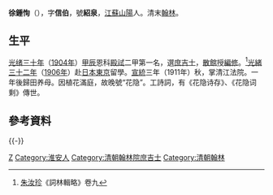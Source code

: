 {{Multiple issues|
{{Update|time=2022-04-02T13:05:40+00:00}}
{{Unreferenced|time=2022-04-02T13:05:40+00:00}}
}}
'''徐鍾恂'''（{{bd|?||?|}}），字'''信伯'''，號'''紹泉'''，[[江蘇|江蘇]][[山陽|山陽]]人。清末[[翰林|翰林]]。

==生平==
[[光绪三十年|光绪三十年]]（[[1904年|1904年]]）[[甲辰|甲辰]]恩科[[殿試|殿試]]二甲第一名，選[[庶吉士|庶吉士]]，[[散館|散館]]授[[編修|編修]]。<ref>[[朱汝珍|朱汝珍]]《詞林輯略》卷九</ref>[[光緒三十二年|光緒三十二年]]（[[1906年|1906年]]）赴[[日本|日本]][[東京|東京]]留學。[[宣統|宣統]]三年（1911年）秋，掌清江法院。一年後歸田养母。因植花滿庭，故晚號“花隐”。工詩詞，有《花隐诗存》、《花隐词剩》傳世。

==參考資料==
{{reflist}}

{{-}}
{{清朝人物小作品}}
{{清朝官員小作品}}
{{中國政治人物小作品}}

{{光緒三十年甲辰恩科殿試金榜}}

{{DEFAULTSORT:Xu徐}}

[[Category:徐姓|Z]]
[[Category:淮安人|Category:淮安人]]
[[Category:清朝翰林院庶吉士|Category:清朝翰林院庶吉士]]
[[Category:清朝翰林|Category:清朝翰林]]
